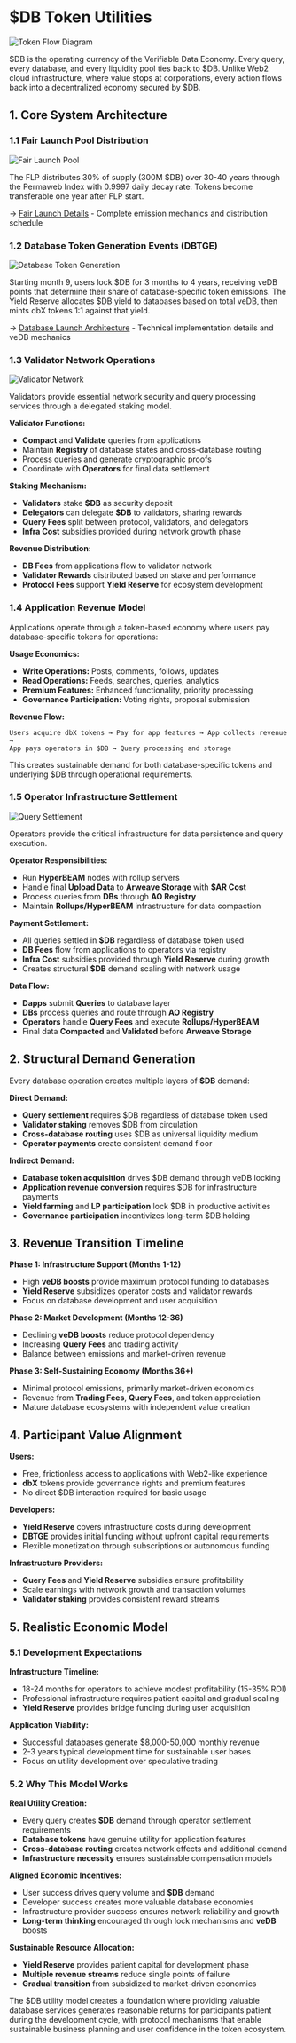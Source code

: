 # $DB Token Utilities

![Token Flow Diagram](/images/tokenomics-5.png)

$DB is the operating currency of the Verifiable Data Economy. Every query, every database, and every liquidity pool ties back to $DB. Unlike Web2 cloud infrastructure, where value stops at corporations, every action flows back into a decentralized economy secured by $DB.

## 1. Core System Architecture

### 1.1 Fair Launch Pool Distribution

![Fair Launch Pool](/images/tokenomics-utility-1.png)

The FLP distributes 30% of supply (300M $DB) over 30-40 years through the Permaweb Index with 0.9997 daily decay rate. Tokens become transferable one year after FLP start.

→ [Fair Launch Details](/tokenomics/fair-launch) - Complete emission mechanics and distribution schedule

### 1.2 Database Token Generation Events (DBTGE)

![Database Token Generation](/images/tokenomics-utility-2.png)

Starting month 9, users lock $DB for 3 months to 4 years, receiving veDB points that determine their share of database-specific token emissions. The Yield Reserve allocates $DB yield to databases based on total veDB, then mints dbX tokens 1:1 against that yield.

→ [Database Launch Architecture](/tokenomics/db-launch) - Technical implementation details and veDB mechanics

### 1.3 Validator Network Operations

![Validator Network](/images/tokenomics-utility-3.png)

Validators provide essential network security and query processing services through a delegated staking model.

**Validator Functions:**
- **Compact** and **Validate** queries from applications
- Maintain **Registry** of database states and cross-database routing
- Process queries and generate cryptographic proofs
- Coordinate with **Operators** for final data settlement

**Staking Mechanism:**
- **Validators** stake **$DB** as security deposit
- **Delegators** can delegate **$DB** to validators, sharing rewards
- **Query Fees** split between protocol, validators, and delegators
- **Infra Cost** subsidies provided during network growth phase

**Revenue Distribution:**
- **DB Fees** from applications flow to validator network
- **Validator Rewards** distributed based on stake and performance
- **Protocol Fees** support **Yield Reserve** for ecosystem development

### 1.4 Application Revenue Model

Applications operate through a token-based economy where users pay database-specific tokens for operations:

**Usage Economics:**
- **Write Operations:** Posts, comments, follows, updates
- **Read Operations:** Feeds, searches, queries, analytics
- **Premium Features:** Enhanced functionality, priority processing
- **Governance Participation:** Voting rights, proposal submission

**Revenue Flow:**
```
Users acquire dbX tokens → Pay for app features → App collects revenue → 
App pays operators in $DB → Query processing and storage
```

This creates sustainable demand for both database-specific tokens and underlying $DB through operational requirements.

### 1.5 Operator Infrastructure Settlement

![Query Settlement](/images/tokenomics-utility-4.png)

Operators provide the critical infrastructure for data persistence and query execution.

**Operator Responsibilities:**
- Run **HyperBEAM** nodes with rollup servers
- Handle final **Upload Data** to **Arweave Storage** with **$AR Cost**
- Process queries from **DBs** through **AO Registry**
- Maintain **Rollups/HyperBEAM** infrastructure for data compaction

**Payment Settlement:**
- All queries settled in **$DB** regardless of database token used
- **DB Fees** flow from applications to operators via registry
- **Infra Cost** subsidies provided through **Yield Reserve** during growth
- Creates structural **$DB** demand scaling with network usage

**Data Flow:**
- **Dapps** submit **Queries** to database layer
- **DBs** process queries and route through **AO Registry**
- **Operators** handle **Query Fees** and execute **Rollups/HyperBEAM**
- Final data **Compacted** and **Validated** before **Arweave Storage**

## 2. Structural Demand Generation

Every database operation creates multiple layers of **$DB** demand:

**Direct Demand:**
- **Query settlement** requires $DB regardless of database token used
- **Validator staking** removes $DB from circulation
- **Cross-database routing** uses $DB as universal liquidity medium
- **Operator payments** create consistent demand floor

**Indirect Demand:**
- **Database token acquisition** drives $DB demand through veDB locking
- **Application revenue conversion** requires $DB for infrastructure payments
- **Yield farming** and **LP participation** lock $DB in productive activities
- **Governance participation** incentivizes long-term $DB holding

## 3. Revenue Transition Timeline

**Phase 1: Infrastructure Support (Months 1-12)**
- High **veDB boosts** provide maximum protocol funding to databases
- **Yield Reserve** subsidizes operator costs and validator rewards
- Focus on database development and user acquisition

**Phase 2: Market Development (Months 12-36)**
- Declining **veDB boosts** reduce protocol dependency
- Increasing **Query Fees** and trading activity
- Balance between emissions and market-driven revenue

**Phase 3: Self-Sustaining Economy (Months 36+)**
- Minimal protocol emissions, primarily market-driven economics
- Revenue from **Trading Fees**, **Query Fees**, and token appreciation
- Mature database ecosystems with independent value creation

## 4. Participant Value Alignment

**Users:**
- Free, frictionless access to applications with Web2-like experience
- **dbX** tokens provide governance rights and premium features
- No direct $DB interaction required for basic usage

**Developers:**
- **Yield Reserve** covers infrastructure costs during development
- **DBTGE** provides initial funding without upfront capital requirements
- Flexible monetization through subscriptions or autonomous funding

**Infrastructure Providers:**
- **Query Fees** and **Yield Reserve** subsidies ensure profitability
- Scale earnings with network growth and transaction volumes
- **Validator staking** provides consistent reward streams

## 5. Realistic Economic Model

### 5.1 Development Expectations

**Infrastructure Timeline:**
- 18-24 months for operators to achieve modest profitability (15-35% ROI)
- Professional infrastructure requires patient capital and gradual scaling
- **Yield Reserve** provides bridge funding during user acquisition

**Application Viability:**
- Successful databases generate $8,000-50,000 monthly revenue
- 2-3 years typical development time for sustainable user bases
- Focus on utility development over speculative trading

### 5.2 Why This Model Works

**Real Utility Creation:**
- Every query creates **$DB** demand through operator settlement requirements
- **Database tokens** have genuine utility for application features
- **Cross-database routing** creates network effects and additional demand
- **Infrastructure necessity** ensures sustainable compensation models

**Aligned Economic Incentives:**
- User success drives query volume and **$DB** demand
- Developer success creates more valuable database economies
- Infrastructure provider success ensures network reliability and growth
- **Long-term thinking** encouraged through lock mechanisms and **veDB** boosts

**Sustainable Resource Allocation:**
- **Yield Reserve** provides patient capital for development phase
- **Multiple revenue streams** reduce single points of failure
- **Gradual transition** from subsidized to market-driven economics

The $DB utility model creates a foundation where providing valuable database services generates reasonable returns for participants patient during the development cycle, with protocol mechanisms that enable sustainable business planning and user confidence in the token ecosystem.